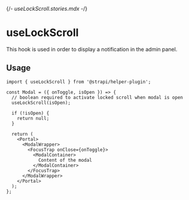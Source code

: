{/*- useLockScroll.stories.mdx -*/}


<Meta title="hooks/useLockScroll" />

# useLockScroll

This hook is used in order to display a notification in the admin panel.

## Usage

```
import { useLockScroll } from '@strapi/helper-plugin';

const Modal = ({ onToggle, isOpen }) => {
  // boolean required to activate locked scroll when modal is open
  useLockScroll(isOpen);

  if (!isOpen) {
    return null;
  }

  return (
    <Portal>
      <ModalWrapper>
        <FocusTrap onClose={onToggle}>
          <ModalContainer>
            Content of the modal
          </ModalContainer>
        </FocusTrap>
      </ModalWrapper>
    </Portal>
  );
};
```
